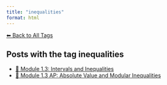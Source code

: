 ```yaml
---
title: "inequalities"
format: html
---
```


[⬅ Back to All Tags](../tags.qmd)

## Posts with the tag **inequalities**

- [📘 Module 1.3: Intervals and Inequalities](/posts/courses/mathematics/calculus/module-1/1.3-intervals-inequalities.html)
- [📘 Module 1.3 AP: Absolute Value and Modular Inequalities](/posts/courses/mathematics/calculus/module-1/1.3-absolute-value-AP.html)
